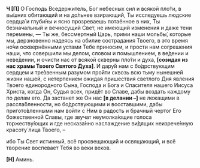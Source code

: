 **Ч [П]** О Господь Вседержитель, Бог небесных сил и всякой пло́ти, в вы́шних обитающий и на до́льнее взирающий, Ты исследуешь людские сердца́ и глуби́ны и ясно прозреваешь потаённое в них, Ты безначальный и вечносущий Свет, не имеющий изменения и даже тени перемены, — Ты же, бессмертный Царь, прими наши мольбы́, которые мы, дерзновенно надеясь на обилие сострадания Твоего, в это время но́чи осквернёнными устами Тебе приносим, и прости нам согрешения наши, что совершили мы делом, словом и помышлением, в ве́дении и неве́дении, и очисти нас от всякой скверны пло́ти и духа, **[**созидая из нас храмы Твоего Святого Духа**]**. И дару́й нам с бо́дрствующим сердцем и тре́звенным разумом пройти сквозь всю тьму нынешней жизни нашей, с нетерпением ожидая пришествия светлого Дня явления Твоего единородного Сына, Господа и Бога и Спасителя нашего Иисуса Христа, когда Он, Судья всех, придёт во Славе, дабы воздать каждому по делам его. Да застанет же Он нас **[**в делании –**]** не лежащими в рассла́бленности, но бо́дрствующими и восставшими, дабы пригото́вленными нам войти с Ним в радость и брачный чертог Его божественной Славы, где звучат неумолка́ющие голоса торжеству́ющих и где несказа́нно наслаждение ви́дящих неизрече́нную красоту́ лица Твоего, –

ибо Ты Свет истинный, всё просвещающий и освящающий, и всё творение воспевает Тебя во веки веков.

**[Н]** Аминь.
